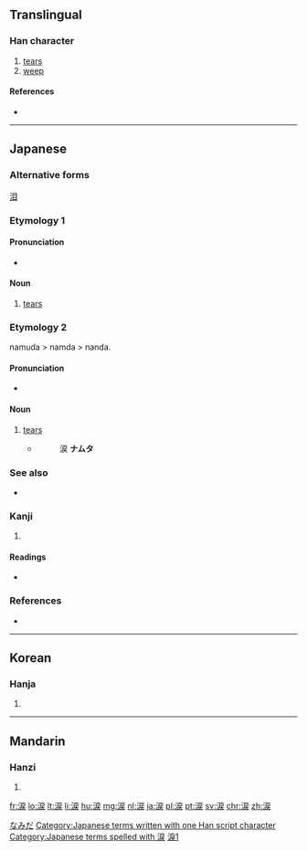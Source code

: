 {{also|淚}}
==Translingual==
{{ja-forms|[[涙]]|[[泪]]|[[淚]]}}

===Han character===
{{Han char|rn=85|rad=水|as=08|sn=11|four=|canj=EISK,EMSK|ids=⿰氵戻}}

# [[tears]]
# [[weep]]

====References====
* {{Han ref|kx=0627.311|dkj=17573|hdz=31634.061|uh=6D99|ud=28057}}

----

==Japanese==

===Alternative forms===
[[泪]]

===Etymology 1===

====Pronunciation====
* {{IPA|/namida/|lang=ja}}

====Noun====
{{ja-noun|k|hira=なみだ|rom=namida}}

# [[tear]]s

===Etymology 2===
namuda > namda > nanda.

====Pronunciation====
* {{IPA|/nanda/|lang=ja}}

====Noun====
{{ja-noun|k|hira=なんだ|hhira=なむだ|rom=nanda}}

# [[tear]]s
#* {{RQ:Konkōmyō Saishōōkyō Ongi|3 (back)}} 
#*: 涙 '''ナムタ'''

===See also===
* {{term|泣く||to cry|tr=[[なく]], [[naku]]|lang=ja}}

===Kanji===
{{ja-kanji|grade=c|rs=水08}}

# {{defn|lang=ja|sort=水08}}

====Readings====
* {{ja-readings|on=[[るい]] (rui), [[れい]] (rei)|kun=[[なみだ]] (namida)}}

===References===
*{{R:Konkōmyō Saishōōkyō Ongi}}

[[Category:ja:Bodily fluids|なみだ]]
[[Category:Japanese terms written with one Han script character]]
[[Category:Japanese terms spelled with 涙]]
----

==Korean==

===Hanja===
{{ko-hanja|hangeul=[[루]], [[누]]|eumhun=|rv=ru, nu|mr=ru, nu|y=lwu, nwu}}

# {{defn|lang=ko|sort=水08}}

----

==Mandarin==

===Hanzi===
{{cmn-hanzi|pin=[[lèi]] ([[lei4]])|wg=lei<sup>4</sup>}}

# {{defn|lang=cmn|sort=水08}}

[[Category:CJKV characters simplified differently in Japan and China|淚1]]

[[fr:涙]]
[[lo:涙]]
[[lt:涙]]
[[li:涙]]
[[hu:涙]]
[[mg:涙]]
[[nl:涙]]
[[ja:涙]]
[[pl:涙]]
[[pt:涙]]
[[sv:涙]]
[[chr:涙]]
[[zh:涙]]